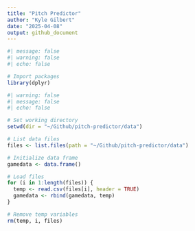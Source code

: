 ```yaml
---
title: "Pitch Predictor"
author: "Kyle Gilbert"
date: "2025-04-08"
output: github_document
---
```


```r
#| message: false
#| warning: false
#| echo: false

# Import packages
library(dplyr)
```

```r
#| warning: false
#| message: false
#| echo: false

# Set working directory
setwd(dir = "~/Github/pitch-predictor/data")

# List data files
files <- list.files(path = "~/Github/pitch-predictor/data")

# Initialize data frame 
gamedata <- data.frame()

# Load files
for (i in 1:length(files)) {
  temp <- read.csv(files[i], header = TRUE)
  gamedata <- rbind(gamedata, temp)
}

# Remove temp variables
rm(temp, i, files)
```
